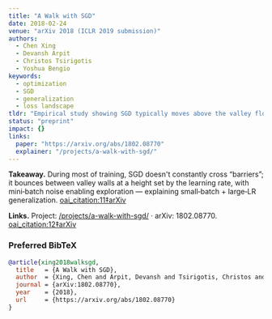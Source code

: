 ```yaml
---
title: "A Walk with SGD"
date: 2018-02-24
venue: "arXiv 2018 (ICLR 2019 submission)"
authors:
  - Chen Xing
  - Devansh Arpit
  - Christos Tsirigotis
  - Yoshua Bengio
keywords:
  - optimization
  - SGD
  - generalization
  - loss landscape
tldr: "Empirical study showing SGD typically moves above the valley floor—large LR sets the height; small batches inject exploration—explaining better generalization."
status: "preprint"
impact: {}
links:
  paper: "https://arxiv.org/abs/1802.08770"
  explainer: "/projects/a-walk-with-sgd/"
---
```


**Takeaway.** During most of training, SGD doesn't constantly cross “barriers”; it bounces between valley walls at a height set by the learning rate, with mini‑batch noise enabling exploration — explaining small‑batch + large‑LR generalization.  [oai_citation:11‡arXiv](https://arxiv.org/pdf/1802.08770?utm_source=chatgpt.com)

**Links.** Project: [/projects/a-walk-with-sgd/](/projects/a-walk-with-sgd/) · arXiv: 1802.08770.  [oai_citation:12‡arXiv](https://arxiv.org/pdf/1802.08770?utm_source=chatgpt.com)

### Preferred BibTeX
```bibtex
@article{xing2018walksgd,
  title   = {A Walk with SGD},
  author  = {Xing, Chen and Arpit, Devansh and Tsirigotis, Christos and Bengio, Yoshua},
  journal = {arXiv:1802.08770},
  year    = {2018},
  url     = {https://arxiv.org/abs/1802.08770}
}
